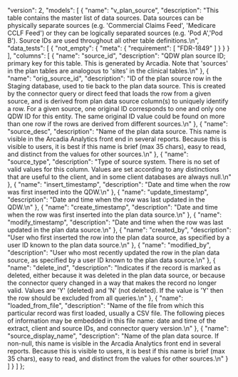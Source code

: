   "version": 2,
  "models": [
    {
      "name": "v_plan_source",
      "description": "This table contains the master list of data sources. Data sources can be physically separate sources (e.g. 'Commercial Claims Feed', 'Medicare CCLF Feed') or they can be logically separated sources (e.g. 'Pod A','Pod B'). Source IDs are used throughout all other table definitions.\n",
      "data_tests": [
        {
          "not_empty": {
            "meta": {
              "requirement": [
                "FDR-1849"
              ]
            }
          }
        }
      ],
      "columns": [
        {
          "name": "source_id",
          "description": "QDW plan source ID; primary key for this table.  This is generated by Arcadia. Note that 'sources' in the plan tables are analogous to 'sites' in the clinical tables.\n"
        },
        {
          "name": "orig_source_id",
          "description": "ID of the plan source row in the Staging database, used to tie back to the plan data source.  This is created by the connector query or direct feed that loads the row from a given source, and is derived from plan data source column(s) to uniquely identify a row. For a given source, one original ID corresponds to one and only one QDW ID for this entity.  The same original ID value could be found on more than one row if the rows are derived from different sources.\n"
        },
        {
          "name": "source_desc",
          "description": "Name of the plan data source.  This name is visible in the Arcadia Analytics front end in several reports.  Because this is visible to users, it is best if this name is brief (max 35 chars), easy to read, and distinct from the values for other sources.\n"
        },
        {
          "name": "source_type",
          "description": "Type of source system.  There is no set of valid values for this column.  Values are set according to any distinctions that are useful to the client, and in some client databases are always null.\n"
        },
        {
          "name": "insert_timestamp",
          "description": "Date and time when the row was first inserted into the QDW.\n"
        },
        {
          "name": "update_timestamp",
          "description": "Date and time when the row was last updated in the QDW.\n"
        },
        {
          "name": "create_timestamp",
          "description": "Date and time when the row was first inserted into the plan data source.\n"
        },
        {
          "name": "modify_timestamp",
          "description": "Date and time when the row was last updated in the plan data source.\n"
        },
        {
          "name": "created_by",
          "description": "User who first inserted the row into the plan data source, as specified by a user ID known to the plan data source.\n"
        },
        {
          "name": "modified_by",
          "description": "User who most recently updated the row in the plan data source, as specified by a user ID known to the plan data source.\n"
        },
        {
          "name": "delete_ind",
          "description": "Indicates if the record is marked as deleted, either because it was deleted in the plan data source, or because the connector query changed in a way that makes the record no longer valid.  Values are 'Y' (deleted) and 'N' (not deleted).  If the value is 'Y' then the row should be excluded from all queries.\n"
        },
        {
          "name": "loaded_from_file",
          "description": "Name of the file from which this particular record was first loaded, usually a CSV file. The following pieces of information may be embedded in this file name: date and time of the extract, client and source IDs, and connector query version.\n"
        },
        {
          "name": "source_display_name",
          "description": "Name of the plan data source.  If non-null, this name is visible in the Arcadia Analytics front end in several reports.  Because this is visible to users, it is best if this name is brief (max 35 chars), easy to read, and distinct from the values for other sources.\n"
        }
      ]
    }
  ]
};
